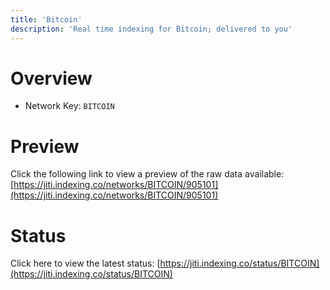 ```yaml
---
title: 'Bitcoin'
description: 'Real time indexing for Bitcoin; delivered to you'
---
```


# Overview
- Network Key: `BITCOIN`

# Preview
Click the following link to view a preview of the raw data available: [https://jiti.indexing.co/networks/BITCOIN/905101](https://jiti.indexing.co/networks/BITCOIN/905101)

# Status
Click here to view the latest status: [https://jiti.indexing.co/status/BITCOIN](https://jiti.indexing.co/status/BITCOIN)
